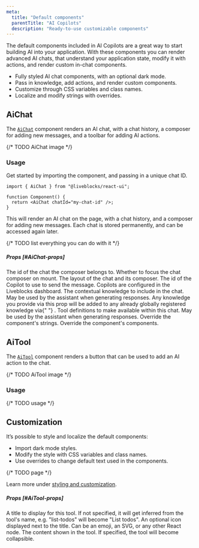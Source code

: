 ```yaml
---
meta:
  title: "Default components"
  parentTitle: "AI Copilots"
  description: "Ready-to-use customizable components"
---
```


The default components included in AI Copilots are a great way to start building
AI into your application. With these components you can render advanced AI
chats, that understand your application state, modify it with actions, and
render custom in-chat components.

- Fully styled AI chat components, with an optional dark mode.
- Pass in knowledge, add actions, and render custom components.
- Customize through CSS variables and class names.
- Localize and modify strings with overrides.

## AiChat

The [`AiChat`][] component renders an AI chat, with a chat history, a composer
for adding new messages, and a toolbar for adding AI actions.

{/* TODO AiChat image */}

### Usage

Get started by importing the component, and passing in a unique chat ID.

```tsx
import { AiChat } from "@liveblocks/react-ui";

function Component() {
  return <AiChat chatId="my-chat-id" />;
}
```

This will render an AI chat on the page, with a chat history, and a composer for
adding new messages. Each chat is stored permanently, and can be accessed again
later.

{/* TODO list everything you can do with it */}

##### Props [#AiChat-props]

<PropertiesList>
  <PropertiesListItem name="chatId" type="string" required>
    The id of the chat the composer belongs to.
  </PropertiesListItem>
  <PropertiesListItem name="autoFocus" type="boolean">
    Whether to focus the chat composer on mount.
  </PropertiesListItem>
  <PropertiesListItem name="layout" type='"inset" | "compact"'>
    The layout of the chat and its composer.
  </PropertiesListItem>
  <PropertiesListItem name="copilotId" type="string">
    The id of the Copilot to use to send the message. Copilots are configured in
    the Liveblocks dashboard.
  </PropertiesListItem>
  <PropertiesListItem name="knowledge" type="AiKnowledgeSource[]">
    The contextual knowledge to include in the chat. May be used by the
    assistant when generating responses. Any knowledge you provide via this prop
    will be added to any already globally registered knowledge via{" "}
    <RegisterAiKnowledge />.
  </PropertiesListItem>
  <PropertiesListItem name="tools" type="Record<string, ToolDefinition>">
    Tool definitions to make available within this chat. May be used by the
    assistant when generating responses.
  </PropertiesListItem>
  <PropertiesListItem
    name="overrides"
    type="Partial<GlobalOverrides & AiChatMessageOverrides & AiChatComposerOverrides & AiChatOverrides>"
  >
    Override the component's strings.
  </PropertiesListItem>
  <PropertiesListItem
    name="components"
    type="Partial<GlobalComponents & AiChatComponents>"
  >
    Override the component's components.
  </PropertiesListItem>
</PropertiesList>

## AiTool

The [`AiTool`][] component renders a button that can be used to add an AI action
to the chat.

{/* TODO AiTool image */}

### Usage

{/* TODO usage */}

## Customization

It’s possible to style and localize the default components:

- Import dark mode styles.
- Modify the style with CSS variables and class names.
- Use overrides to change default text used in the components.

{/* TODO page */}

Learn more under
[styling and customization](/docs/ready-made-features/comments/styling-and-customization).

##### Props [#AiTool-props]

<PropertiesList>
  <PropertiesListItem name="title" type="string">
    A title to display for this tool. If not specified, it will get inferred
    from the tool's name, e.g. "list-todos" will become "List todos".
  </PropertiesListItem>
  <PropertiesListItem name="icon" type="ReactNode">
    An optional icon displayed next to the title. Can be an emoji, an SVG, or
    any other React node.
  </PropertiesListItem>
  <PropertiesListItem name="children" type="ReactNode">
    The content shown in the tool. If specified, the tool will become
    collapsible.
  </PropertiesListItem>
</PropertiesList>

[`AiChat`]: /docs/api-reference/liveblocks-react-ui#AiChat
[`AiTool`]: /docs/api-reference/liveblocks-react-ui#AiTool
